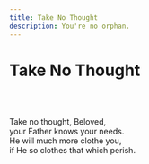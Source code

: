 ```yaml
---
title: Take No Thought
description: You're no orphan.
---
```


# Take No Thought
<br></br>
  
Take no thought, Beloved,  
your Father knows your needs.  
He will much more clothe you,  
if He so clothes that which perish.  